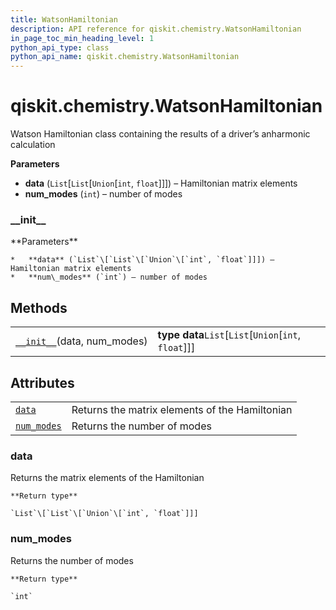 ```yaml
---
title: WatsonHamiltonian
description: API reference for qiskit.chemistry.WatsonHamiltonian
in_page_toc_min_heading_level: 1
python_api_type: class
python_api_name: qiskit.chemistry.WatsonHamiltonian
---
```


<span id="qiskit-chemistry-watsonhamiltonian" />

# qiskit.chemistry.WatsonHamiltonian

<Class id="qiskit.chemistry.WatsonHamiltonian" isDedicatedPage={true} github="https://github.com/qiskit-community/qiskit-aqua/tree/stable/0.8/qiskit/chemistry/watson_hamiltonian.py" signature="WatsonHamiltonian(data, num_modes)" modifiers="class">
  Watson Hamiltonian class containing the results of a driver’s anharmonic calculation

  **Parameters**

  *   **data** (`List`\[`List`\[`Union`\[`int`, `float`]]]) – Hamiltonian matrix elements
  *   **num\_modes** (`int`) – number of modes

  ### \_\_init\_\_

  <Function id="qiskit.chemistry.WatsonHamiltonian.__init__" signature="__init__(data, num_modes)">
    **Parameters**

    *   **data** (`List`\[`List`\[`Union`\[`int`, `float`]]]) – Hamiltonian matrix elements
    *   **num\_modes** (`int`) – number of modes
  </Function>

  ## Methods

  |                                                                                                                            |                                                         |
  | -------------------------------------------------------------------------------------------------------------------------- | ------------------------------------------------------- |
  | [`__init__`](#qiskit.chemistry.WatsonHamiltonian.__init__ "qiskit.chemistry.WatsonHamiltonian.__init__")(data, num\_modes) | **type data**`List`\[`List`\[`Union`\[`int`, `float`]]] |

  ## Attributes

  |                                                                                                             |                                                |
  | ----------------------------------------------------------------------------------------------------------- | ---------------------------------------------- |
  | [`data`](#qiskit.chemistry.WatsonHamiltonian.data "qiskit.chemistry.WatsonHamiltonian.data")                | Returns the matrix elements of the Hamiltonian |
  | [`num_modes`](#qiskit.chemistry.WatsonHamiltonian.num_modes "qiskit.chemistry.WatsonHamiltonian.num_modes") | Returns the number of modes                    |

  ### data

  <Attribute id="qiskit.chemistry.WatsonHamiltonian.data">
    Returns the matrix elements of the Hamiltonian

    **Return type**

    `List`\[`List`\[`Union`\[`int`, `float`]]]
  </Attribute>

  ### num\_modes

  <Attribute id="qiskit.chemistry.WatsonHamiltonian.num_modes">
    Returns the number of modes

    **Return type**

    `int`
  </Attribute>
</Class>

